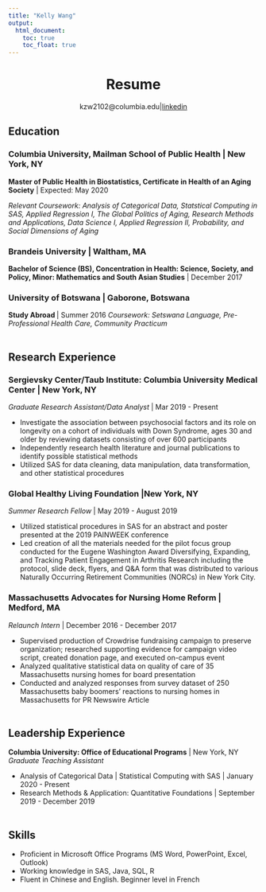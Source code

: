 ```yaml
---
title: "Kelly Wang"
output: 
  html_document:
    toc: true
    toc_float: true
---
```

<style type="text/css">
h1.title{text-align: center'}
</style>

<center>
# Resume
kzw2102@columbia.edu|[linkedin](https://www.linkedin.com/in/kellyzwang/)
</center>


## Education 

### Columbia University, Mailman School of Public Health | New York, NY 
**Master of Public Health in Biostatistics, Certificate in Health of an Aging Society** | Expected: May 2020 

*Relevant Coursework: Analysis of Categorical Data, Statstical Computing in SAS, Applied Regression I, The Global Politics of Aging, Research Methods and Applications, Data Science I, Applied Regression II, Probability, and Social Dimensions of Aging* 

### Brandeis University | Waltham, MA
**Bachelor of Science (BS), Concentration in Health: Science, Society, and Policy, Minor: Mathematics and South Asian Studies** | December 2017

### University of Botswana | Gaborone, Botswana
**Study Abroad ** | Summer 2016
*Coursework: Setswana Language, Pre-Professional Health Care, Community Practicum*
<br><br>

## Research Experience 
### Sergievsky Center/Taub Institute: Columbia University Medical Center | New York, NY
*Graduate Research Assistant/Data Analyst* | Mar 2019 - Present 

  * Investigate the association between psychosocial factors and its role on longevity on a cohort of individuals with Down Syndrome, ages 30 and older by reviewing datasets consisting of over 600 participants
  * Independently research health literature and journal publications to identify possible statistical methods
  * Utilized SAS for data cleaning, data manipulation, data transformation, and other statistical procedures

### Global Healthy Living Foundation |New York, NY
*Summer Research Fellow* | May 2019 - August 2019

  * Utilized statistical procedures in SAS for an abstract and poster presented at the 2019 PAINWEEK conference
  * Led creation of all the materials needed for the pilot focus group conducted for the Eugene Washington Award Diversifying, Expanding, and Tracking Patient Engagement in Arthritis Research including the protocol, slide deck, flyers, and Q&A form that was distributed to various Naturally Occurring Retirement Communities (NORCs) in New York City. 
  
### Massachusetts Advocates for Nursing Home Reform | Medford, MA 
*Relaunch Intern* | December 2016 - December 2017

  * Supervised production of Crowdrise fundraising campaign to preserve organization; researched supporting evidence for campaign video script, created donation page, and executed on-campus event 
  * Analyzed qualitative statistical data on quality of care of 35 Massachusetts nursing homes for board presentation 
  * Conducted and analyzed responses from survey dataset of 250 Massachusetts baby boomers’ reactions to nursing homes in Massachusetts for PR Newswire Article
<br><br>

## Leadership Experience 
**Columbia University: Office of Educational Programs** | New York, NY
*Graduate Teaching Assistant* 
  
  * Analysis of Categorical Data | Statistical Computing with SAS | January 2020 - Present
  * Research Methods & Application: Quantitative Foundations | September 2019 - December 2019 
<br><br>

## Skills

  * Proficient in Microsoft Office Programs (MS Word, PowerPoint, Excel, Outlook)
  * Working knowledge in SAS, Java, SQL, R
  * Fluent in Chinese and English. Beginner level in French 

  
  







